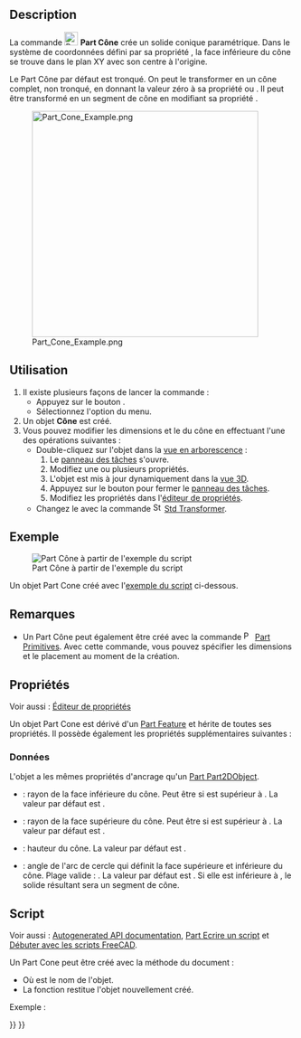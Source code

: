<languages/>

{{Docnav/fr
|[[Part_Sphere/fr|Sphère]]
|[[Part_Torus/fr|Tore]]
|[[Part_Workbench/fr|Atelier Part]]
|IconL=Part_Sphere.svg
|IconR=Part_Torus.svg
|IconC=Workbench_Part.svg
}}

{{GuiCommand/fr
|Name=Part Cone
|Name/fr=Part Cône
|MenuLocation=Part → Primitives → Cône
|Workbenches=[[Part_Workbench/fr|Part]]
|SeeAlso=[[Part_Primitives/fr|Part Primitives]]
}}

== Description == 

La commande [[Image:Part_Cone.svg|24px]] '''Part Cône''' crée un solide conique paramétrique. Dans le système de coordonnées défini par sa propriété {{PropertyData|Placement}}, la face inférieure du cône se trouve dans le plan XY avec son centre à l'origine.

Le Part Cône par défaut est tronqué. On peut le transformer en un cône complet, non tronqué, en donnant la valeur zéro à sa propriété {{PropertyData|Radius1}} ou {{PropertyData|Radius2}}. Il peut être transformé en un segment de cône en modifiant sa propriété {{PropertyData|Angle}}.

[[Image:Part_Cone_Example.png|400px]]

<span id="Usage"></span>
== Utilisation == 

# Il existe plusieurs façons de lancer la commande :
#* Appuyez sur le bouton {{Button|[[Image:Part_Cone.svg|16px]] [[Part_Cone/fr|Cône]]}}.
#* Sélectionnez l'option {{MenuCommand|Part → Primitives → [[Image:Part_Cone.svg|16px]] Cône}} du menu.
# Un objet '''Cône''' est créé.
# Vous pouvez modifier les dimensions et le {{PropertyData|Placement}} du cône en effectuant l'une des opérations suivantes :
#* Double-cliquez sur l'objet dans la [[Tree_view/fr|vue en arborescence]] :
#*# Le [[Task_panel/fr|panneau des tâches]] {{MenuCommand|Primitives géométriques}} s'ouvre.
#*# Modifiez une ou plusieurs propriétés.
#*# L'objet est mis à jour dynamiquement dans la [[3D_view/fr|vue 3D]].
#*# Appuyez sur le bouton {{Button|OK}} pour fermer le [[Task_panel/fr|panneau des tâches]].
#*# Modifiez les propriétés dans l'[[Property_editor/fr|éditeur de propriétés]].
#* Changez le {{PropertyData|Placement}} avec la commande [[Image:Std_TransformManip.svg|16px]] [[Std_TransformManip/fr|Std Transformer]].

<span id="Example"></span>
== Exemple ==

[[Image:Part_Cone_Scripting_Example.png|thumb|Part Cône à partir de l'exemple du script]]

Un objet Part Cone créé avec l'[[#Script|exemple du script]] ci-dessous.

<span id="Notes"></span>
== Remarques ==

* Un Part Cône peut également être créé avec la commande [[Image:Part_Primitives.svg|16px]] [[Part_Primitives/fr|Part Primitives]]. Avec cette commande, vous pouvez spécifier les dimensions et le placement au moment de la création.

<span id="Properties"></span>
== Propriétés ==

Voir aussi : [[Property_editor/fr|Éditeur de propriétés]]

Un objet Part Cone est dérivé d'un [[Part_Feature/fr|Part Feature]] et hérite de toutes ses propriétés. Il possède également les propriétés supplémentaires suivantes :

<span id="Data"></span>
=== Données ===

{{TitleProperty|Attachment}}

L'objet a les mêmes propriétés d'ancrage qu'un [[Part_Part2DObject/fr#Donn.C3.A9es|Part Part2DObject]].

{{TitleProperty|Cone}}

* {{PropertyData|Radius1|Length}} : rayon de la face inférieure du cône. Peut être {{Value|0mm}} si {{PropertyData|Radius2}} est supérieur à {{Value|0mm}}. La valeur par défaut est {{Value|2mm}}.
* {{PropertyData|Radius2|Length}} : rayon de la face supérieure du cône. Peut être {{Value|0mm}} si {{PropertyData|Radius1}} est supérieur à {{Value|0mm}}. La valeur par défaut est {{Value|4mm}}.
* {{PropertyData|Height|Length}} : hauteur du cône. La valeur par défaut est {{Value|10mm}}.
* {{PropertyData|Angle|Angle}} : angle de l'arc de cercle qui définit la face supérieure et inférieure du cône. Plage valide : {{Value|0° &lt; value &lt;&#61; 360°}}. La valeur par défaut est {{Value|360°}}. Si elle est inférieure à {{Value|360°}}, le solide résultant sera un segment de cône.

<span id="Scripting"></span>
==Script==

Voir aussi : [https://freecad.github.io/SourceDoc/ Autogenerated API documentation], [[Part_scripting/fr|Part Ecrire un script]] et [[FreeCAD_Scripting_Basics/fr|Débuter avec les scripts FreeCAD]].

Un Part Cone peut être créé avec la méthode {{incode|addObject()}} du document :

{{Code|code=
cone = FreeCAD.ActiveDocument.addObject("Part::Cone", "myCone")
}}

* Où {{Incode|"myCone"}} est le nom de l'objet.
* La fonction restitue l'objet nouvellement créé.

Exemple :

{{Code|code=
import FreeCAD as App

doc = App.activeDocument()

cone = doc.addObject("Part::Cone", "myCone")
cone.Radius1 = 5
cone.Radius2 = 10
cone.Height = 50
cone.Angle = 270
cone.Placement = App.Placement(App.Vector(1, 2, 3), App.Rotation(30, 60, 15))

doc.recompute()
}}


{{Docnav/fr
|[[Part_Sphere/fr|Sphère]]
|[[Part_Torus/fr|Tore]]
|[[Part_Workbench/fr|Atelier Part]]
|IconL=Part_Sphere.svg
|IconR=Part_Torus.svg
|IconC=Workbench_Part.svg
}}

{{Part_Tools_navi{{#translation:}}}}
{{Userdocnavi{{#translation:}}}}